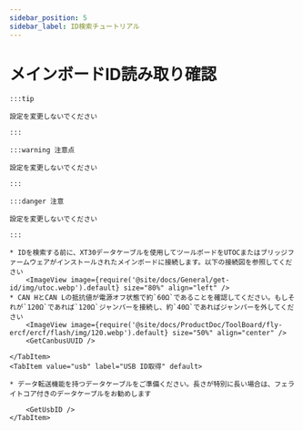 ```yaml
---
sidebar_position: 5
sidebar_label: ID検索チュートリアル
---
```





# メインボードID読み取り確認

    :::tip

    設定を変更しないでください

    :::

    :::warning 注意点

    設定を変更しないでください

    :::

    :::danger 注意

    設定を変更しないでください

    :::

<Tabs>
    <TabItem value="can" label="CANBus UUID取得">

    * IDを検索する前に、XT30データケーブルを使用してツールボードをUTOCまたはブリッジファームウェアがインストールされたメインボードに接続します。以下の接続図を参照してください
        <ImageView image={require('@site/docs/General/get-id/img/utoc.webp').default} size="80%" align="left" />
    * CAN HとCAN Lの抵抗値が電源オフ状態で約`60Ω`であることを確認してください。もしそれが`120Ω`であれば`120Ω`ジャンパーを接続し、約`40Ω`であればジャンパーを外してください
        <ImageView image={require('@site/docs/ProductDoc/ToolBoard/fly-ercf/ercf/flash/img/120.webp').default} size="50%" align="center" />    
        <GetCanbusUUID />

    </TabItem>
    <TabItem value="usb" label="USB ID取得" default>
        
    * データ転送機能を持つデータケーブルをご準備ください。長さが特別に長い場合は、フェライトコア付きのデータケーブルをお勧めします
    
        <GetUsbID />
    </TabItem>
</Tabs>
